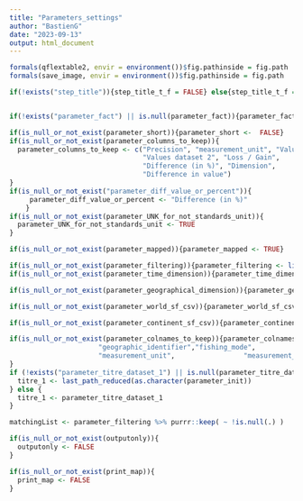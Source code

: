 ```yaml
---
title: "Parameters_settings"
author: "BastienG"
date: "2023-09-13"
output: html_document
---
```


```r

formals(qflextable2, envir = environment())$fig.pathinside = fig.path
formals(save_image, envir = environment())$fig.pathinside = fig.path

if(!exists("step_title")){step_title_t_f = FALSE} else{step_title_t_f = TRUE}


if(!exists("parameter_fact") || is.null(parameter_fact)){parameter_fact <-  "catch"}

if(is_null_or_not_exist(parameter_short)){parameter_short <-  FALSE}
if(is_null_or_not_exist(parameter_columns_to_keep)){
  parameter_columns_to_keep <- c("Precision", "measurement_unit", "Values dataset 1",
                                 "Values dataset 2", "Loss / Gain",
                                 "Difference (in %)", "Dimension",
                                 "Difference in value")
}
if(is_null_or_not_exist("parameter_diff_value_or_percent")){
     parameter_diff_value_or_percent <- "Difference (in %)" 
    }
if(is_null_or_not_exist(parameter_UNK_for_not_standards_unit)){
  parameter_UNK_for_not_standards_unit <- TRUE
}

if(is_null_or_not_exist(parameter_mapped)){parameter_mapped <- TRUE}

if(is_null_or_not_exist(parameter_filtering)){parameter_filtering <- list(species = NULL, fishing_fleet = NULL)}
if(is_null_or_not_exist(parameter_time_dimension)){parameter_time_dimension = c("time_start")}

if(is_null_or_not_exist(parameter_geographical_dimension)){parameter_geographical_dimension = "geographic_identifier"}

if(is_null_or_not_exist(parameter_world_sf_csv)){parameter_world_sf_csv = "data/world_sf.csv"}

if(is_null_or_not_exist(parameter_continent_sf_csv)){parameter_continent_sf_csv = "data/continent.csv"}

if(is_null_or_not_exist(parameter_colnames_to_keep)){parameter_colnames_to_keep <- c("fishing_fleet",         "gear_type",                 "time_start",                 
                      "geographic_identifier","fishing_mode",           "species",                       
                      "measurement_unit",                 "measurement_value",                "source_authority")
}
if (!exists("parameter_titre_dataset_1") || is.null(parameter_titre_dataset_1)){
  titre_1 <- last_path_reduced(as.character(parameter_init))
} else {
  titre_1 <- parameter_titre_dataset_1
}

matchingList <- parameter_filtering %>% purrr::keep( ~ !is.null(.) )

if(is_null_or_not_exist(outputonly)){
  outputonly <- FALSE
}

if(is_null_or_not_exist(print_map)){
  print_map <- FALSE
}

```


